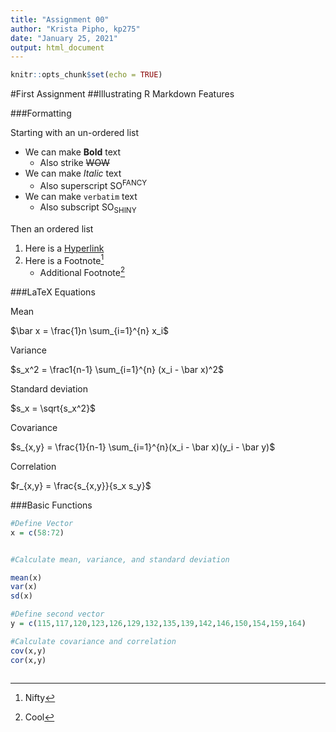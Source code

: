---
title: "Assignment 00"
author: "Krista Pipho, kp275"
date: "January 25, 2021"
output: html_document
---

```{r setup, include=FALSE}
knitr::opts_chunk$set(echo = TRUE)
```

#First Assignment
##Illustrating R Markdown Features


###Formatting

Starting with an un-ordered list

*
We can make **Bold** text
    - Also strike <del>WOW
*
We can make *Italic* text
    - Also superscript SO^FANCY^
*
We can make `verbatim` text
    - Also subscript SO~SHINY~


Then an ordered list

1. Here is a [Hyperlink](https://bio723-class.github.io/Bio723-assignments/00-assignment.html)
2. Here is a Footnote^[Nifty]
    - Additional Footnote^[Cool]
  

###LaTeX Equations

Mean

$\bar x = \frac{1}n \sum_{i=1}^{n} x_i$

Variance

$s_x^2 = \frac1{n-1} \sum_{i=1}^{n} (x_i - \bar x)^2$

Standard deviation

$s_x = \sqrt{s_x^2}$

Covariance 

$s_{x,y} = \frac{1}{n-1} \sum_{i=1}^{n}(x_i - \bar x)(y_i - \bar y)$

Correlation

$r_{x,y} = \frac{s_{x,y}}{s_x s_y}$

###Basic Functions


```{r}

#Define Vector 
x = c(58:72)


#Calculate mean, variance, and standard deviation

mean(x)
var(x)
sd(x)

```

```{r}

#Define second vector
y = c(115,117,120,123,126,129,132,135,139,142,146,150,154,159,164)

#Calculate covariance and correlation
cov(x,y)
cor(x,y)
  
```



